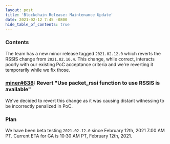 ```yaml
---
layout: post
title: 'Blockchain Release: Maintenance Update'
date: 2021-02-12 7:45 -0800
hide_table_of_contents: true
---
```


### Contents

The team has a new minor release tagged `2021.02.12.0` which reverts the RSSIS change from
`2021.02.10.4`. This change, while correct, interacts poorly with our existing PoC acceptance
criteria and we're reverting it temporarily while we fix those.

<!--truncate-->

### [miner#638](https://github.com/helium/miner/pull/638): Revert "Use packet_rssi function to use RSSIS is available"

We've decided to revert this change as it was causing distant witnessing to be incorrectly penalized
in PoC.

### Plan

We have been beta testing `2021.02.12.0` since February 12th, 2021 7:00 AM PT. Current ETA for GA is
10:30 AM PT, February 12th, 2021.
